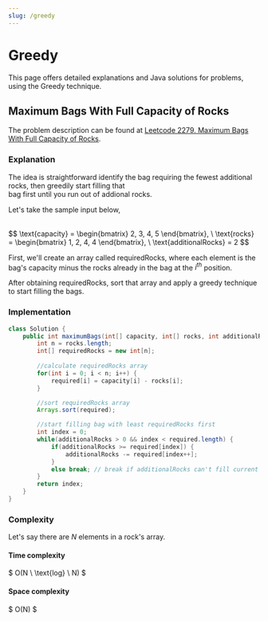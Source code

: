 ```yaml
---
slug: /greedy
---
```



#  Greedy

This page offers detailed explanations and Java solutions for problems, using the Greedy technique.


## Maximum Bags With Full Capacity of Rocks

The problem description can be found at [Leetcode 2279. Maximum Bags With Full Capacity of Rocks](https://leetcode.com/problems/maximum-bags-with-full-capacity-of-rocks/).


### Explanation 

The idea is straightforward identify the bag requiring the fewest additional rocks, then greedily start filling that \
bag first until you run out of addional rocks.


Let's take the sample input below,

<br />
$$
\text{capacity} = \begin{bmatrix}
2, 3, 4, 5
\end{bmatrix}, \
\text{rocks} = \begin{bmatrix}
1, 2, 4, 4
\end{bmatrix}, 
\  \text{additionalRocks} = 2
$$
<br />

First, we'll create an array called $\text{requiredRocks}$, where each element is the bag's capacity minus the rocks already in the bag at the $i^{th}$ position.

After obtaining $\text{requiredRocks}$, sort that array and apply a greedy technique to start filling the bags.

### Implementation
<Tabs>
  <TabItem value="Java" label="Java" default>

```java
class Solution {
    public int maximumBags(int[] capacity, int[] rocks, int additionalRocks) {
        int n = rocks.length;
        int[] requiredRocks = new int[n];
				
        //calculate requiredRocks array 
        for(int i = 0; i < n; i++) {
            required[i] = capacity[i] - rocks[i];
        }

        //sort requiredRocks array
        Arrays.sort(required);

        //start filling bag with least requiredRocks first 
        int index = 0;
        while(additionalRocks > 0 && index < required.length) {
            if(additionalRocks >= required[index]) {
                additionalRocks -= required[index++];
            }
            else break; // break if additionalRocks can't fill current bag
        }
        return index;
    }
}
```
</TabItem>
</Tabs>

### Complexity 

Let's say there are $N$ elements in a rock's array.

#### Time complexity 
$
O(N \ \text{log} \ N)
$

#### Space complexity
$
O(N)
$
